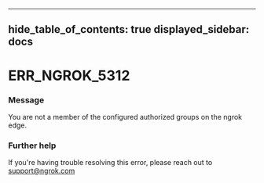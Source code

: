 

---
hide_table_of_contents: true
displayed_sidebar: docs
---


# ERR_NGROK_5312

### Message
You are not a member of the configured authorized groups on the ngrok edge.

<ErrorDetails />



### Further help
If you're having trouble resolving this error, please reach out to [support@ngrok.com](mailto:support@ngrok.com?subject=Help%20with%20ERR_NGROK_5312)

